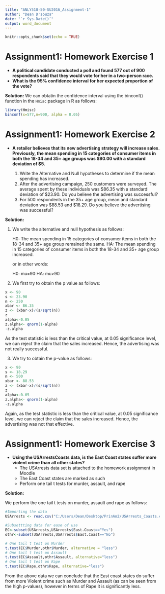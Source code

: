 ```yaml
---
title: "ANLY510-50-SU2016_Assignment-1"
author: "Dean D'souza"
date: "`r Sys.Date()`"
output: word_document
---
```


```r
knitr::opts_chunk$set(echo = TRUE)
```

# Assignment1: Homework Exercise 1


* __A political candidate conducted a poll and found 577 out of 900 respondents said that they would vote for her in a two-person race.__
* __What is the 95% confidence interval for her expected proportion of the vote?__

__Solution:__
We can obtatin the confidence interval using the binconf() function in the `Hmisc` package in R as follows:

```r
library(Hmisc)
binconf(x=577,n=900, alpha = 0.05)
```

# Assignment1: Homework Exercise 2

* __A retailer believes that its new advertising strategy will increase sales. Previously, the mean spending in 15 categories of consumer items in both the 18-34 and 35+ age groups was $90.00 with a standard deviation of $5.__

  1. Write the Alternative and Null hypotheses to determine if the mean spending has increased.
  2. After the advertising campaign, 250 customers were surveyed. The average spent by these individuals was $86.35 with a standard deviation of $23.90. Do you believe the advertising was successful?
  3. For 500 respondents in the 35+ age group, mean and standard deviation was $88.53 and $18.29. Do you believe the advertising was successful?

__Solution:__

1. We write the alternative and null hypothesis as follows:
  
    H0: The mean spending in 15 categories of consumer items in both the 18-34 and 35+ age group remained the same.
    HA: The mean spending in 15 categories of consumer items in both the 18-34 and 35+ age group increased.
    
    or in other words:
  
    H0: mu=90
    HA: mu>90

2. We first try to obtain the p value as follows:

```r
x <- 90
s <- 23.90
n <- 250
xbar <- 86.35
z <- (xbar-x)/(s/sqrt(n))
z
alpha<-0.05
z.alpha<- qnorm(1-alpha)
-z.alpha
```

As the test statistic is less than the critical value, at 0.05 significance level, we can reject the claim that the sales increased. Hence, the advertising was not really successful.

3. We try to obtain the p-value as follows:

```r
x <- 90
s <- 18.29
n <- 500
xbar <- 88.53
z <- (xbar-x)/(s/sqrt(n))
z
alpha<-0.05
z.alpha<- qnorm(1-alpha)
-z.alpha
```

Again, as the test statistic is less than the critical value, at 0.05 significance level, we can reject the claim that the sales increased. Hence, the advertising was not that effective.

# Assignment1: Homework Exercise 3

* __Using the USArrestsCoasts data, is the East Coast states suffer more violent crime than all other states?__
  + The USArrests data set is attached to the homework assignment in Moodle
  + The East Coast states are marked as such
  + Perform one tail t tests for murder, assault, and rape

__Solution:__

We perform the one tail t tests on murder, assault and rape as follows:

```r

#Importing the data
USArrests <- read.csv("C:/Users/Dean/Desktop/PrinAn2/USArrests_Coasts.csv", row.names=1)

#Subsettting data for ease of use
EC<-subset(USArrests,USArrests$East.Coast=="Yes")
othr<-subset(USArrests,USArrests$East.Coast=="No")

# One tail t test on Murder
t.test(EC$Murder,othr$Murder, alternative = "less")
# One tail t test on Assault
t.test(EC$Assault,othr$Assault, alternative="less")
# One tail t test on Rape
t.test(EC$Rape,othr$Rape, alternative="less")
```

From the above data we can conclude that the East coast states do suffer from more Violent crime such as Murder and Assault (as can be seen from the high p-values), however in terms of Rape it is significantly less.